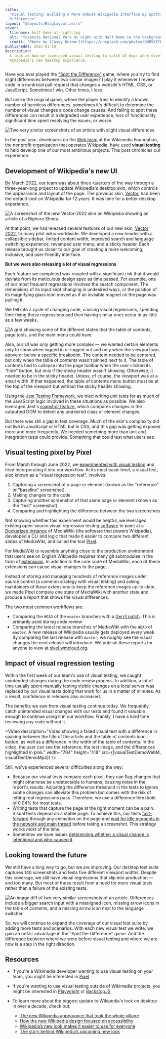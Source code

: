 ```yaml
---
title:
  "Visual Testing: Building A More Robust Wikipedia Interface By Spotting the
  Differences"
layout: "@layouts/BlogLayout.astro"
cover:
  filename: half-dome-at-night.jpg
  alt: "Yosemite National Park at night with Half Dome in the background"
  credit: "Photo by [Casey Horner](https://unsplash.com/photos/O0R5XZfKUGQ)"
publishedAt: 2023-01-19
description:
  A look at how we leveraged visual testing to catch UI bugs when developing
  Wikipedia's new desktop experience.
---
```



Have you ever played the
["Spot the Difference"](https://en.wikipedia.org/wiki/Spot_the_difference) game,
where you try to find slight differences between two similar images? I play it
whenever I review code in a nontrivial pull request that changes a website's
HTML, CSS, or JavaScript. Sometimes I win. Other times, I lose.

But unlike the original game, where the player tries to identify a known number
of harmless differences, sometimes it's difficult to determine the number of
visual changes a code change causes. And failing to spot these differences can
result in a degraded user experience, loss of functionality, significant time
spent resolving the issues, or worse.

<Image
  src={referenceAndTest}
  alt="Two very similar screenshots of an article with slight visual differences."
  caption="Can you spot the differences between these two images? See the end of this article for the answer."
/>

In the past year, developers on the
[Web team](https://www.mediawiki.org/wiki/Reading/Web) at the Wikimedia
Foundation, the nonprofit organization that operates Wikipedia, have used
**visual testing** to help develop one of our most ambitious projects. This post
chronicles our experience.

## Development of Wikipedia's new UI

By March 2022, our team was about three-quarters of the way through a
three-year-long project to update Wikipedia's desktop skin, which controls the
appearance and layout of the page. The previous skin,
[Vector](https://www.mediawiki.org/wiki/Skin:Vector), had been the default look
on Wikipedia for 12 years. It was time for a better desktop experience.

<Image
  src={vector2022}
  alt="A screenshot of the new Vector-2022 skin on Wikipedia showing an article of a Bighorn Sheep."
  caption="The biggest update to Wikipedia's desktop look in over a decade: Vector-2022"
/>

At that point, we had released several features of our new skin,
[Vector 2022](https://www.mediawiki.org/wiki/Skin:Vector/2022), to many pilot
wikis worldwide. We developed a new header with a collapsible sidebar, limited
content width, improved search and language switching experience, revamped user
menu, and a sticky header. Each release brought us closer to our goal of
creating a more welcoming, inclusive, and user-friendly interface.

**But we were also releasing a lot of visual regressions**.

Each feature we completed was coupled with a significant risk that it would
deviate from its meticulous design spec as time passed. For example, one of our
most frequent regressions involved the search component. The dimensions of its
input kept changing in undesired ways, or the position of its magnifying glass
icon moved as if an invisible magnet on the page was pulling it.

We fell into a cycle of changing code, causing visual regressions, spending time
fixing those regressions and then having similar ones occur in as little as a
few weeks.

<Image
  src={complexStates}
  alt="A grid showing some of the different states that the table of contents, page tools, and the main menu could have."
  caption="A grid showing eight different states that the table of contents, page tools, and the main menu could have."
/>

Also, our UI was only getting more complex — we wanted certain elements only to
show when logged in or logged out and only when the viewport was above or below
a specific breakpoint. The content needed to be centered, but only when the
table of contents wasn't pinned next to it. The table of contents had to
collapse into the page toolbar when the user clicked its "hide" button, but only
if the sticky header wasn't showing. Otherwise, it needed to be in the sticky
header. Unless, of course, the viewport was at a small width. If that happened,
the table of contents menu button must be at the top of the viewport but without
the sticky header showing.

Using the [Jest Testing Framework](https://jestjs.io/), we tried writing unit
tests for as much of the JavaScript logic involved in these situations as
possible. We also leveraged Jest's
[snapshot feature](https://jestjs.io/docs/snapshot-testing), which compares
changes in the outputted DOM to detect any undesired class or element changes.

But there was still a gap in test coverage. Much of the skin's complexity did
not live in JavaScript or HTML but in CSS, and this gap was getting exposed more
and more frequently. We needed something more than unit and integration tests
could provide. Something that could test what users _see_.

## Visual testing pixel by Pixel

From March through June 2022, we
[experimented with visual testing](https://phabricator.wikimedia.org/T302246)
and tried incorporating it into our workflow. At its most basic level, a visual
test, also known as a "visual regression test", involves:

1. Capturing a screenshot of a page or element (known as the "reference" or
   "baseline" screenshot).
2. Making changes to the code
3. Capturing another screenshot of that same page or element (known as the
   "test" screenshot)
4. Comparing and highlighting the difference between the two screenshots

Not knowing whether this experiment would be helpful, we leveraged existing
open-source visual regression testing
[software](https://github.com/garris/BackstopJS) to point at a
[Dockerized instance](https://www.mediawiki.org/wiki/MediaWiki-Docker) of
MediaWiki (the software that powers Wikipedia), developed a CLI and logic that
made it easier to compare two different states of MediaWiki, and called the tool
[Pixel](https://github.com/wikimedia/pixel).

For MediaWiki to resemble anything close to the production environment that
users see on English Wikipedia requires many git submodules in the form of
[extensions](https://www.mediawiki.org/wiki/Manual:Extensions). In addition to
the core code of MediaWiki, each of these extensions can cause visual changes to
the page.

Instead of storing and managing hundreds of reference images under source
control (a common strategy with visual testing) and asking maintainers of these
extensions to keep the reference images up-to-date, we made Pixel compare one
state of MediaWiki with another state and produce a report that shows the visual
differences.

The two most common workflows are:

- Comparing the `HEAD` of the `master` branches with a
  [Gerrit patch](https://gerrit.wikimedia.org/). This is primarily used during
  code review.
- Comparing the latest release branches of MediaWiki with the `HEAD` of
  `master`. A new release of Wikipedia usually gets deployed every week. By
  comparing the last release with `master`, we _roughly_ see the visual changes
  the next release will introduce. We publish these reports for anyone to view
  at [pixel.wmcloud.org](https://pixel.wmcloud.org/).

## Impact of visual regression testing

Within the first week of our team's use of visual testing, we caught unintended
changes during the code review process. In addition, a lot of time usually spent
manually testing visible changes on a local server was replaced by our visual
tests doing that work for us in a matter of minutes. As a result, confidence in
releases also increased.

The benefits we saw from visual testing continue today. We frequently catch
unintended visual changes with our tests and found it valuable enough to
continue using it in our workflow. Frankly, I have a hard time reviewing any
code without it.


<Video
  description="Video showing a failed visual test with a difference in spacing between the title of the article and the table of contents icon button, as well as a difference in the width of the table of contents. In the video, the user can see the reference, the test image, and the differences highlighted in pink."
  width="704"
  height="418"
  src={[visualTestDemoWebM, visualTestDemoMp4]}
/>

Still, we've experienced several difficulties along the way:

- Because our visual tests compare each pixel, they can flag changes that might
  otherwise be undetectable to humans, causing noise in the report's results.
  Adjusting the difference threshold in the tests to ignore subtle changes can
  alleviate this problem but comes with the risk of letting real regressions
  pass. Therefore, we use a difference threshold of 0.04% for most tests.
- Writing tests that capture the page at the right moment can be a pain. Visual
  tests depend on a stable page. To achieve this, our tests
  [fast-forward](https://github.com/wikimedia/pixel/blob/474fd24e81ddb39f60b09ca2ed69e67c3d4f8774/src/engine-scripts/puppet/fastForwardAnimations.js)
  through any animation on the page and
  [wait for idle moments in the network and main thread](https://github.com/wikimedia/pixel/blob/daef37049a99ee7cea5534f236783e88332786fd/src/engine-scripts/puppet/onReady.js#L49-L52)
  before taking a screenshot. This strategy works _most_ of the time.
- Sometimes we have issues
  [determining whether a visual change is intentional and who caused it](https://phabricator.wikimedia.org/T320303).

## Looking toward the future

We still have a long way to go, but we are improving. Our desktop test suite
captures 140 screenshots and tests five different viewport widths. Despite this
coverage, we still have visual regressions that slip into production — and too
many. But most of these result from a need for more visual tests rather than a
failure of the existing tests.

<Image
  src={testDiff}
  alt="An image diff of two very similar screenshots of an article. Differences include a bigger search input with a misaligned icon, missing arrow icons in the table of contents, and a missing arrow icon next to the language switcher."
  caption="Highlighted in pink, there are three visual regressions from the set of images shown in the introduction of this article."
/>

So, we will continue to expand the coverage of our visual test suite by adding
more tests and scenarios. With each new visual test we write, we gain an unfair
advantage in the "Spot the Difference" game. And the difference between where we
were before visual testing and where we are now is a step in the right
direction.

## Resources

- If you're a Wikimedia developer wanting to use visual testing on your team,
  you might be interested in [Pixel](https://github.com/wikimedia/pixel)

- If you're wanting to use visual testing outside of Wikimedia projects, you
  might be interested in [Playwright](https://playwright.dev/) or
  [BackstopJS](https://github.com/garris/BackstopJS)

- To learn more about the biggest update to Wikipedia's look on desktop in over
  a decade, check out:
  - [The new Wikipedia appearance that took the whole village](https://jdlrobson.com/posts/2023-01-17_the-new-wikipedia-appearance-that-took-a-whole-village)
  - [How the new Wikipedia design focused on accessibility](https://medium.com/@_bernardwang/how-the-new-wikipedia-design-focused-on-accessibility-e869f31d5f16)
  - [Wikipedia’s new look makes it easier to use for everyone](https://diff.wikimedia.org/2023/01/18/wikipedias-new-look-makes-it-easier-to-use-for-everyone/)
  - [The story behind Wikipedia’s upcoming new look](https://diff.wikimedia.org/2021/08/12/the-story-behind-wikipedias-upcoming-new-look/)
